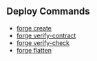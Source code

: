 ## Deploy Commands

- [forge create](./forge-create.md)
- [forge verify-contract](./forge-verify-contract.md)
- [forge verify-check](./forge-verify-check.md)
- [forge flatten](./forge-flatten.md)
